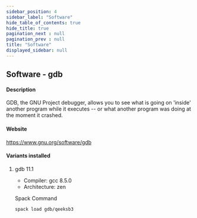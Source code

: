 ```yaml
---
sidebar_position: 4
sidebar_label: "Software"
hide_table_of_contents: true
hide_title: true
pagination_next : null
pagination_prev : null
title: "Software"
displayed_sidebar: null
---
```


## Software - gdb


#### Description
GDB, the GNU Project debugger, allows you to see what is going on 'inside' another program while it executes -- or what another program was doing at the moment it crashed.

#### Website
https://www.gnu.org/software/gdb

#### Variants installed

1. gdb 11.1

    - Compiler: gcc 8.5.0
    - Architecture: zen

    Spack Command
    ```bash
    spack load gdb/qeeksb3
    ```
